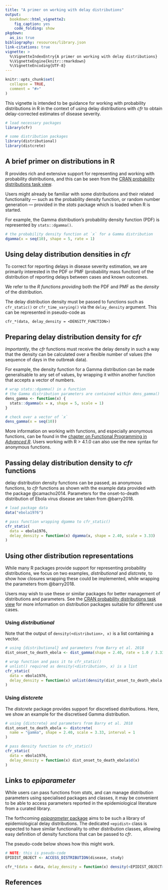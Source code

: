 ```yaml
---
title: "A primer on working with delay distributions"
output:
  bookdown::html_vignette2:
    fig_caption: yes
    code_folding: show
pkgdown:
  as_is: true
bibliography: resources/library.json
link-citations: true
vignette: >
  %\VignetteIndexEntry{A primer on working with delay distributions}
  %\VignetteEngine{knitr::rmarkdown}
  %\VignetteEncoding{UTF-8}
---
```


```r
knitr::opts_chunk$set(
  collapse = TRUE,
  comment = "#>"
)
```

This vignette is intended to be guidance for working with probability distributions in R in the context of using delay distributions with _cfr_ to obtain delay-corrected estimates of disease severity.

```r
# load necessary packages
library(cfr)

# some distribution packages
library(distributional)
library(distcrete)
```

## A brief primer on distributions in R

R provides rich and extensive support for representing and working with probability distributions, and this can be seen from the [CRAN probability distributions task view](https://cran.r-project.org/view=Distributions).

Users might already be familiar with some distributions and their related functionality --- such as the probability density function, or random number generation --- provided in the _stats_ package which is loaded when R is started.

For example, the Gamma distribution's probability density function (PDF) is represented by `stats::dgamma()`.

```r
# the probability density function at `x` for a Gamma distribution
dgamma(x = seq(10), shape = 5, rate = 1)
```

## Using delay distribution densities in _cfr_

To correct for reporting delays in disease severity estimation, we are primarily interested in the PDF or PMF (probability mass function) of the distribution of reporting delays between cases and known outcomes.

We refer to the _R functions providing_ both the PDF and PMF as the _density_ of the distribution.

The delay distribution density must be passed to functions such as `cfr_static()` or `cfr_time_varying()` via the `delay_density` argument. This can be represented in pseudo-code as

```
cfr_*(data, delay_density = <DENSITY_FUNCTION>)
```

## Preparing delay distribution density for _cfr_

_Importantly_, the _cfr_ functions must receive the delay density in such a way that the density can be calculated over a flexible number of values (the sequence of days in the outbreak data).

For example, the density function for a Gamma distribution can be made generalisable to any set of values, by wrapping it within another function that accepts a vector of numbers.

```r
# wrap stats::dgamma() in a function
# the Gamma distribution parameters are contained within dens_gamma()
dens_gamma <- function(x) {
  stats::dgamma(x = x, shape = 5, scale = 1)
}

# check over a vector of `x`
dens_gamma(x = seq(10))
```

::: {.alert .alert-info}
More information on working with functions, and especially anonymous functions, can be found in the [chapter on Functional Programming in _Advanced R_](https://adv-r.hadley.nz/fp.html).
Users working with R > 4.1.0 can also use the new syntax for anonymous functions.
:::

## Passing delay distribution density to _cfr_ functions

delay distribution density functions can be passed, as anonymous functions, to _cfr_ functions as shown with the example data provided with the package @camacho2014.
Parameters for the onset-to-death distribution of Ebola virus disease are taken from @barry2018.

```r
# load package data
data("ebola1976")

# pass function wrapping dgamma to cfr_static()
cfr_static(
  data = ebola1976,
  delay_density = function(x) dgamma(x, shape = 2.40, scale = 3.33)
)
```

## Using other distribution representations

While many R packages provide support for representing probability distributions, we focus on two examples, _distributional_ and _distcrete_, to show how closures wrapping these could be implemented, while wrapping the parameters from @barry2018.

Users may wish to use these or similar packages for better management of distributions and parameters.
See the [CRAN probability distributions task view](https://cran.r-project.org/view=Distributions) for more information on distribution packages suitable for different use cases.

### Using _distributional_

Note that the output of `density(<distribution>, x)` is a list containing a vector.

```r
# using {distributional} and parameters from Barry et al. 2018
dist_onset_to_death_ebola <- dist_gamma(shape = 2.40, rate = 1.0 / 3.33)

# wrap function and pass it to cfr_static()
# unlist() required as density(<distribution>, x) is a list
cfr_static(
  data = ebola1976,
  delay_density = function(x) unlist(density(dist_onset_to_death_ebola, x))
)
```

### Using _distcrete_

The _distcrete_ package provides support for discretised distributions.
Here, we show an example for the discretised Gamma distribution.

```r
# using {distcrete} and parameters from Barry et al. 2018
dist_onset_to_death_ebola <- distcrete(
  name = "gamma", shape = 2.40, scale = 3.33, interval = 1
)

# pass density function to cfr_static()
cfr_static(
  data = ebola1976,
  delay_density = function(x) dist_onset_to_death_ebola$d(x)
)
```

## Links to _epiparameter_

While users can pass functions from _stats_, and can manage distribution parameters using specialised packages and classes, it may be convenient to be able to access parameters reported in the epidemiological literature from a curated library.

The forthcoming [_epiparameter_ package](https://epiverse-trace.github.io/epiparameter/) aims to be such a library of epidemiological delay distributions.
The dedicated `<epidist>` class is expected to have similar functionality to other distribution classes, allowing easy definition of density functions that can be passed to _cfr_.

The pseudo-code below shows how this might work.

```r
# NOTE: this is pseudo-code
EPIDIST_OBJECT <- ACCESS_DISTRIBUTION(disease, study)

cfr_*(data = data, delay_density = function(x) density(<EPIDIST_OBJECT> x))
```

## References
